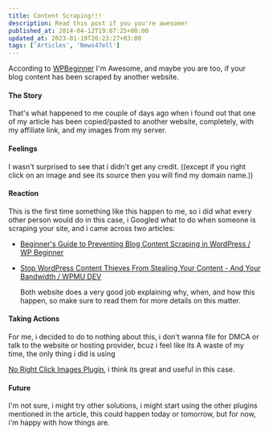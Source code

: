 ```yaml
---
title: Content Scraping!!!
description: Read this post if you you're awesome!
published_at: 2014-04-12T19:07:25+00:00
updated_at: 2023-01-19T20:23:27+03:00
tags: ['Articles', 'News47ell']
---
```


According to [WPBeginner][1] I'm Awesome, and maybe you are too, if your blog content has been scraped by another website.

#### The Story

That's what happened to me couple of days ago when i found out that one of my article has been copied/pasted to another website, completely, with my affiliate link, and my images from my server.

#### Feelings

I wasn't surprised to see that i didn't get any credit. ((except if you right click on an image and see its source then you will find my domain name.))

#### Reaction

This is the first time something like this happen to me, so i did what every other person would do in this case, i Googled what to do when someone is scraping your site, and i came across two articles:

- [Beginner's Guide to Preventing Blog Content Scraping in WordPress / WP Beginner][2]
- [Stop WordPress Content Thieves From Stealing Your Content - And Your Bandwidth / WPMU DEV][3]

  Both website does a very good job explaining why, when, and how this happen, so make sure to read them for more details on this matter.

#### Taking Actions

For me, i decided to do to nothing about this, i don't wanna file for DMCA or talk to the website or hosting provider, bcuz i feel like its A waste of my time, the only thing i did is using

[No Right Click Images Plugin][4], i think its great and useful in this case.

#### Future

I'm not sure, i might try other solutions, i might start using the other plugins mentioned in the article, this could happen today or tomorrow, but for now, i'm happy with how things are.

[1]: http://www.wpbeginner.com/
[2]: http://www.wpbeginner.com/beginners-guide/beginners-guide-to-preventing-blog-content-scraping-in-wordpress/
[3]: http://premium.wpmudev.org/blog/stop-wordpress-content-thieves-from-stealing-your-content-and-your-bandwidth/
[4]: http://wordpress.org/plugins/no-right-click-images-plugin/
